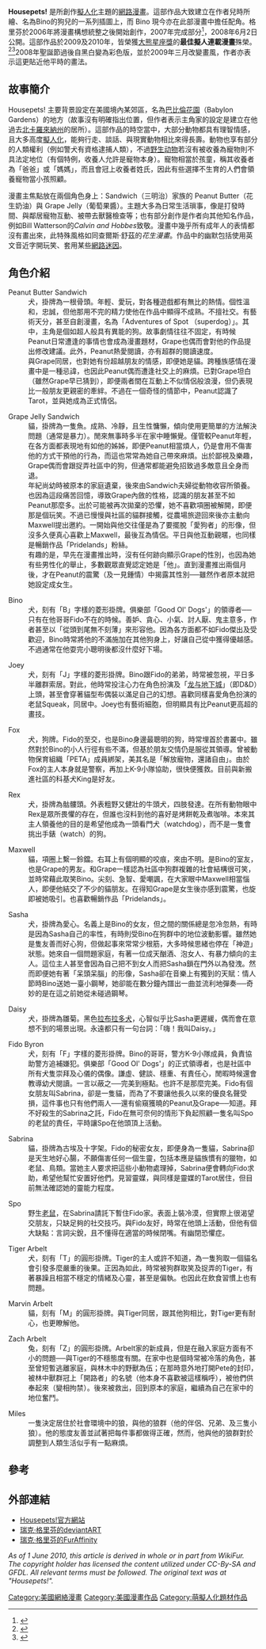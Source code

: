 {{Citation style|time=2012-03-01T02:30:42+00:00}}
{{WP|ACG}}
{{Infobox animanga/Headerofja
|title= Housepets!
|image= 
|size= 
|caption= 
|english= Housepets!
|genre= [[喜劇|喜劇]]、[[日常|日常]]
}}
{{Infobox animanga/Manga
|作者= {{link-en|瑞克·格里芬|Rick Griffin}}
|連載= http://www.housepetscomic.com/
|開始= 2008年
|結束= 
|話數= 
|其他= 
}}
{{Infobox animanga/Footer}}

'''Housepets!''' 是{{link-en|瑞克·格里芬|Rick Griffin}}所創作[[擬人化|擬人化]]主題的[[網路漫畫|網路漫畫]]。這部作品大致建立在作者兒時所繪、名為Bino的狗兒的一系列插圖上，而 Bino 現今亦在此部漫畫中擔任配角。格里芬於2006年將漫畫構想統整之後開始創作，2007年完成部分<ref>{{Cite web|url=http://www.housepetscomic.com/about/|title=Housepets! - About|publisher=瑞克·格里芬|accessdate=2015-06-03|language=en|deadurl=yes|archiveurl=https://web.archive.org/web/20150608063354/http://www.housepetscomic.com/about/|archivedate=2015-06-08}}</ref>，2008年6月2日公開。這部作品於2009及2010年，皆榮獲[[大熊星座獎|大熊星座獎]]的'''最佳擬人連載漫畫'''殊榮。<ref>{{Cite web |url=http://www.ursamajorawards.org/UMA_2009.htm |title=The Ursa Major Awards - 2009 winners |trans_title=2009年大熊星座獎得主 |accessdate=2015-06-03 |language=en |archive-date=2010-06-10 |archive-url=https://web.archive.org/web/20100610233710/http://www.ursamajorawards.org/UMA_2009.htm |dead-url=no }}</ref><ref>{{Cite web |url=http://www.ursamajorawards.org/UMA_2010.htm |title=The Ursa Major Awards - 2010 winners |trans_title=2010年大熊星座獎得主 |accessdate=2015-06-03 |language=en |archive-date=2015-06-06 |archive-url=https://web.archive.org/web/20150606052155/http://www.ursamajorawards.org/UMA_2010.htm |dead-url=no }}</ref>2008年聖誕節過後自黑白變為彩色版，並於2009年三月改變畫風，作者亦表示這更貼近他平時的畫法。

== 故事簡介 ==
Housepets! 主要背景設定在美國境內某郊區，名為[[巴比倫花園|巴比倫花園]]（Babylon Gardens）的地方（故事沒有明確指出位置，但作者表示主角家的設定是建立在他過去[[北卡羅來納州|北卡羅來納州]]的居所）。這部作品的時空當中，大部分動物都具有理智情感，且大多高度[[擬人化|擬人化]]，能夠行走、談話、與現實動物相比來得長壽。動物也享有部分的人類權利（例如警犬有資格逮捕人類），不過[[野生动物|野生动物]]若沒有被收養為寵物則不具法定地位（有個特例，收養人允許是寵物本身）。寵物相當於孩童，稱其收養者為「爸爸」或「媽媽」，而且會冠上收養者姓氏，因此有些選擇不生育的人們會領養寵物當小孩照顧。

漫畫主焦點放在兩個角色身上：Sandwich（三明治）家族的 Peanut Butter（花生奶油）與 Grape Jelly（葡萄果醬）。主題大多為日常生活瑣事，像是打發時間、與鄰居寵物互動、被帶去獸醫檢查等；也有部分創作是作者向其他知名作品，例如Bill Watterson的''Calvin and Hobbes''致敬。漫畫中幾乎所有成年人的表情都沒有畫出來，此特殊風格如同查爾斯·舒茲的''花生漫畫''。作品中的幽默包括使用英文音近字開玩笑、套用某些[[網路爆紅|網路迷因]]。

== 角色介紹==
; Peanut Butter Sandwich
: 犬，掛牌為一根骨頭。年輕、愛玩，對各種遊戲都有無比的熱情。個性溫和，忠誠，但他那用不完的精力使他在作品中顯得不成熟。不擅社交。有藝術天分，甚至自創漫畫，名為「Adventures of Spot （superdog）」。其中，主角是個如超人般具有異能的狗。故事劇情往往不固定，有時候Peanut日常遭逢的事情也會成為漫畫題材，Grape也偶而會對他的作品提出修改建議。此外，Peanut熱愛閱讀，亦有超群的閱讀速度。
: 與Grape同居，也對她有份超越朋友的情感，即便她是貓。跨種族感情在漫畫中是一種忌諱，也因此Peanut偶而遭逢社交上的麻煩。已對Grape坦白（雖然Grape早已猜到），即便兩者間在互動上不似情侶般浪漫，但仍表現比一般朋友更親密的牽絆。不過在一個奇怪的情節中，Peanut認識了Tarot，並與她成為正式情侶。

; Grape Jelly Sandwich
: 貓，掛牌為一隻魚。成熟、冷靜，且生性慵懶，傾向使用更簡單的方法解決問題（通常是暴力）。閒來無事時多半在家中睡懶覺。僅管較Peanut年輕，在各方面都表現地有如他的姊姊，即便Peanut相當煩人，仍是會用不傷害他的方式干預他的行為，而這也常常為她自己帶來麻煩。出於鄙視及樂趣，Grape偶而會跟捉弄社區中的狗，但通常都能避免招致過多敵意且全身而退。
: 年紀尚幼時被原本的家庭遺棄，後來由Sandwich夫婦從動物收容所領養。也因為這段痛苦回憶，導致Grape內斂的性格，認識的朋友甚至不如Peanut那麼多。出於可能被再次拋棄的恐懼，她不喜歡項圈被解開，即便那是個玩笑。不過已慢慢與社區的貓群接觸，從農場旅遊回來後亦主動向Maxwell提出邀約。一開始與他交往僅是為了要擺脫「愛狗者」的形像，但沒多久便真心喜歡上Maxwell，最後互為情侶。平日與他互動親暱，也同樣是暢銷作品「Pridelands」粉絲。
: 有趣的是，早先在漫畫推出時，沒有任何跡向顯示Grape的性別，也因為她有些男性化的舉止，多數觀眾直覺認定她是「他」。直到漫畫推出兩個月後，才在Peanut的震驚（及一見鍾情）中揭露其性別──雖然作者原本就把她設定成女生。

; Bino
: 犬，刻有「B」字樣的菱形掛牌。俱樂部「Good Ol' Dogs'」的領導者──只有在他哥哥Fido不在的時候。善妒、貪心、小氣、討人厭、鬼主意多，作者甚至以「從頭到尾無不刻薄」來形容他。因為各方面都不如Fido傑出及受歡迎，Bino時常將他的不滿施加在其他狗身上，好讓自己從中獲得優越感。不過通常在他耍完小聰明後都沒什麼好下場。

; Joey
: 犬，刻有「J」字樣的菱形掛牌。Bino跟Fido的弟弟，時常被忽視，平日多半離群索居。對此，他時常投注心力在角色扮演及「[[龙与地下城|龙与地下城]]」（即D&D）上頭，甚至會穿著貓型布偶裝以滿足自己的幻想。喜歡同樣喜愛角色扮演的老鼠Squeak，同居中。Joey也有藝術細胞，但明顯具有比Peanut更高超的畫技。

; Fox
: 犬，狗牌。Fido的至交，也是Bino身邊最聰明的狗，時常埋首於書叢中。雖然對於Bino的小人行徑有些不滿，但基於朋友交情仍是服從其領導。曾被動物保育組織「PETA」成員綁架，美其名是「解放寵物，還諸自由」。由於Fox的主人本身就是警察，再加上K-9小隊協助，很快便獲救。目前與新搬進社區的科基犬King是好友。

; Rex
: 犬，掛牌為骷髏頭。外表粗野又健壯的牛頭犬，四肢發達。在所有動物眼中Rex是眾所畏懼的存在，但誰也沒料到他的喜好是烤餅乾及煮咖啡。本來其主人領養他的目的是希望他成為一頭看門犬（watchdog），而不是一隻會挑出手錶（watch）的狗。

; Maxwell
: 貓，項圈上繫一鈴鐺。右耳上有個明顯的咬痕，來由不明。是Bino的室友，也是Grape的男友。和Grape一樣認為社區中狗群複雜的社會結構很可笑，並時常藉此取笑Bino。尖刻、急智、愛嘲諷，在大家眼中Maxwell相當惱人，即便他結交了不少的貓朋友。在得知Grape是女生後亦感到震驚，也旋即被她吸引。也喜歡暢銷作品「Pridelands」。

; Sasha
: 犬，掛牌為愛心。名義上是Bino的女友，但之間的關係總是忽冷忽熱，有時是因為Sasha自己的率性，有時則受Bino在狗群中的地位波動影響。雖然她是隻友善而好心狗，但做起事來常常少根筋，大多時候思緒也停在「神遊」狀態。她來自一個問題家庭，有著一位成天酗酒、泡女人、有暴力傾向的主人。這位主人甚至會因為自己把不到女人而把Sasha鎖在門外以為發洩。然而即便她有著「呆頭呆腦」的形像，Sasha卻在音樂上有獨到的天賦：情人節時Bino送她一臺小鋼琴，她卻能在數分鐘內譜出一曲並流利地彈奏──奇妙的是在這之前她從未碰過鋼琴。

; Daisy
: 犬，掛牌為雛菊。黑色[[拉布拉多犬|拉布拉多犬]]，心智似乎比Sasha更遲緩，偶而會在意想不到的場景出現。永遠都只有一句台詞：「嗨！我叫Daisy。」

; Fido Byron
: 犬，刻有「F」字樣的菱形掛牌。Bino的哥哥，警方K-9小隊成員，負責協助警方追補嫌犯。俱樂部「Good Ol' Dogs'」的正式領導者，也是社區中所有犬隻崇拜及心儀的偶像。謙虛、健談、穩重、有責任心，閒暇時候還會教導幼犬閱讀。一言以蔽之──完美到極點。也許不是那麼完美。Fido有個女朋友叫Sabrina，卻是一隻貓，而為了不要讓他長久以來的優良名聲受損，這件事也只有他們兩人──還有偷窺獲曉的Peanut及Grape──知道。拜不好殺生的Sabrina之託，Fido在無可奈何的情形下負起照顧一隻名叫Spo的老鼠的責任，平時讓Spo在他頭頂上活動。

; Sabrina
: 貓，掛牌為古埃及十字架。Fido的秘密女友，即便身為一隻貓，Sabrina卻是天生地好心腸，不願傷害任何一個生靈，包括本應是貓族慣有的獵物，如老鼠、鳥類。當她主人要求把這些小動物處理掉，Sabrina便會轉向Fido求助，希望他幫忙安置好他們。見習靈媒，與同樣是靈媒的Tarot居住，但目前無法確認她的靈能力程度。

; Spo
: 野生[[老鼠|老鼠]]，在Sabrina請託下暫住Fido家。表面上裝冷漠，但實際上很渴望交朋友，只缺足夠的社交技巧。與Fido友好，時常在他頭上活動，但他有個大缺點：言詞尖銳，且不懂得在適當的時候閉嘴。有幽閉恐懼症。

; Tiger Arbelt
: 犬，刻有「T」的圓形掛牌。Tiger的主人或許不知道，為一隻狗取一個貓名會引發多麼嚴重的後果。正因為如此，時常被狗群取笑及捉弄的Tiger，有著暴躁且相當不穩定的情緒及心靈，甚至是偏執。也因此在飲食習慣上也有問題。

; Marvin Arbelt
: 貓，刻有「M」的圓形掛牌。與Tiger同居，跟其他狗相比，對Tiger更有耐心，也更瞭解他。

; Zach Arbelt
: 兔，刻有「Z」的圓形掛牌。Arbelt家的新成員，但是在融入家庭方面有不小的問題──與Tiger的不穩態度有關。在家中也是個時常被冷落的角色，甚至曾短暫逃離家庭，與林木中的野獸為伍；在那時意外地打開Pete的封印，被林中獸群冠上「開路者」的名號（他本身不喜歡被這樣稱呼），被他們供奉起來（變相拘禁）。後來被救出，回到原本的家庭，繼續為自己在家中的地位奮鬥。

; Miles
: 一隻決定居住於社會環境中的狼，與他的狼群（他的伴侶、兄弟、及三隻小狼）。他的態度友善並試著把每件事都做得正確，然而，他與他的狼群對於調整到人類生活似乎有一點麻煩。

== 參考 ==
{{reflist|2}}

== 外部連結 ==
*[http://housepetscomic.com/ Housepets!官方網站]{{Wayback|url=http://housepetscomic.com/ |date=20120302043447 }}
*[http://rickgriffin.deviantart.com/ 瑞克·格里芬的deviantART]{{Wayback|url=http://rickgriffin.deviantart.com/ |date=20120229115032 }}
*[http://www.furaffinity.net/user/rickgriffin/ 瑞克·格里芬的FurAffinity]{{Wayback|url=http://www.furaffinity.net/user/rickgriffin/ |date=20141009171309 }}

''As of 1 June 2010, this article is derived in whole or in part from WikiFur. The copyright holder has licensed the content utilized under CC-By-SA and GFDL. All relevant terms must be followed. The original text was at "Housepets!".''

[[Category:美國網絡漫畫|Category:美國網絡漫畫]]
[[Category:美國漫畫作品|Category:美國漫畫作品]]
[[Category:萌擬人化題材作品|Category:萌擬人化題材作品]]